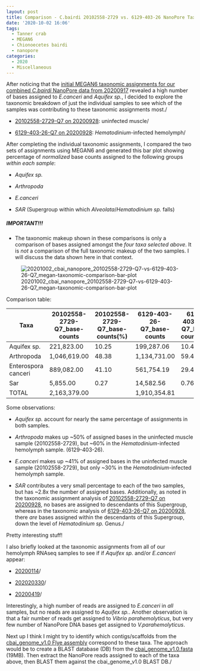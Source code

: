 ```yaml
---
layout: post
title: Comparison - C.bairdi 20102558-2729 vs. 6129-403-26 NanoPore Taxonomic Assignments Using MEGAN6
date: '2020-10-02 16:06'
tags:
  - Tanner crab
  - MEGAN6
  - Chionoecetes bairdi
  - nanopore
categories:
  - 2020
  - Miscellaneous
---
```

After noticing that the [initial MEGAN6 taxonomic assignments for our combined _C.bairdi_ NanoPore data from 20200917](https://robertslab.github.io/sams-notebook/posts/2020/2020-09-17-Taxonomic-Assignments-C.bairdi-NanoPore-Reads-Using-DIAMOND-BLASTx-on-Mox-and-MEGAN6-daa2rma-on-swoose/) revealed a high number of bases assigned to _E.canceri_ and _Aquifex sp._, I decided to explore the taxonomic breakdown of just the individual samples to see which of the samples was contributing to these taxonomic assignments most./

- [20102558-2729-Q7 on 20200928](https://robertslab.github.io/sams-notebook/posts/2020/2020-09-28-Taxonomic-Assignments-C.bairdi-20102558-2729-Q7-NanoPore-Reads-Using-DIAMOND-BLASTx-on-Mox-and-MEGAN6-daa2rma-on-emu/): uninfected muscle/


- [6129-403-26-Q7 on 20200928](https://robertslab.github.io/sams-notebook/posts/2020/2020-09-28-Taxonomic-Assignments-C.bairdi-6129-403-26-Q7-NanoPore-Reads-Using-DIAMOND-BLASTx-on-Mox-and-MEGAN6-daa2rma-on-emu/): _Hematodinium_-infected hemolymph/

After completing the individual taxonomic assignments, I compared the two sets of assignments using MEGAN6 and generated this bar plot showing percentage of _normalized_ base counts assigned to the following groups _within each sample_:

- _Aquifex sp._

- _Arthropoda_

- _E.canceri_

- _SAR_ (Supergroup within which _Alveolata_/_Hematodinium sp._ falls)

##### IMPORTANT!!!

- The taxonomic makeup shown in these comparisons is only a comparison of bases assigned amongst the _four taxa selected above_. It is _not_ a comparison of the full taxonomic makeup of the two samples. I will discuss the data shown here in that context.


![20201002_cbai_nanopore_20102558-2729-Q7-vs-6129-403-26-Q7_megan-taxonomic-comparison-bar-plot](https://github.com/RobertsLab/sams-notebook/blob/master/images/screencaps/20201002_cbai_nanopore_20102558-2729-Q7-vs-6129-403-26_megan-taxonomic-comparison-bar-plot.png?raw=true)


Comparison table:

| Taxa                | 20102558-2729-Q7_base-counts | 20102558-2729-Q7_base-counts(%) | 6129-403-26-Q7_base-counts | 6129-403-26-Q7_base-counts(%) |
|---------------------|------------------------------|---------------------------------|----------------------------|-------------------------------|
| Aquifex sp.         | 221,823.00                   | 10.25                           | 199,287.06                 | 10.43                         |
| Arthropoda          | 1,046,619.00                 | 48.38                           | 1,134,731.00               | 59.40                         |
| Enterospora canceri | 889,082.00                   | 41.10                           | 561,754.19                 | 29.41                         |
| Sar                 | 5,855.00                     | 0.27                            | 14,582.56                  | 0.76                          |
| TOTAL               | 2,163,379.00                 |                                 | 1,910,354.81               |                               |

Some observations:

- _Aquifex sp._ account for nearly the same percentage of assignments in both samples.

- _Arthropoda_ makes up ~50% of assigned bases in the uninfected muscle sample (20102558-2729), but ~60% in the _Hematodinium_-infected hemolymph sample. (6129-403-26).

- _E.canceri_ makes up ~41% of assigned bases in the uninfected muscle sample (20102558-2729), but only ~30% in the _Hematodinium_-infected hemolymph sample.

- _SAR_ contributes a very small percentage to each of the two samples, but has ~2.8x the number of assigned bases. Additionally, as noted in the taxonomic assignment analysis of [20102558-2729-Q7 on 20200928](https://robertslab.github.io/sams-notebook/posts/2020/2020-09-28-Taxonomic-Assignments-C.bairdi-20102558-2729-Q7-NanoPore-Reads-Using-DIAMOND-BLASTx-on-Mox-and-MEGAN6-daa2rma-on-emu.html), no bases are assigned to descendants of this Supergroup, whereas in the taxonomic analysis of [6129-403-26-Q7 on 20200928](https://robertslab.github.io/sams-notebook/2020/09/28/Taxonomic-Assignments-C.bairdi-6129-403-26-Q7-NanoPore-Reads-Using-DIAMOND-BLASTx-on-Mox-and-MEGAN6-daa2rma-on-emu/), there _are_ bases assigned within the descendants of this Supergroup, down the level of _Hematodinium sp._ Genus./


Pretty interesting stuff!

I also briefly looked at the taxonomic assignments from all of our hemolymph RNAseq samples to see if if _Aquifex sp._ and/or _E.canceri_ appear:

- [20200114](https://robertslab.github.io/sams-notebook/posts/2020/2020-01-14-RNAseq-Reads-Extractions-C.bairdi-Taxonomic-Reads-Extractions-with-MEGAN6-on-swoose/)/

- [202020330](https://robertslab.github.io/sams-notebook/posts/2020/2020-03-30-RNAseq-Reads-Extractions-C.bairdi-Taxonomic-Reads-Extractions-with-MEGAN6-on-swoose/)/

- [20200419](https://robertslab.github.io/sams-notebook/posts/2020/2020-04-19-RNAseq-Reads-Extractions-C.bairdi-Taxonomic-Reads-Extractions-with-MEGAN6-on-swoose/)/

Interestingly, a high number of reads are assigned to _E.canceri_ in _all_ samples, but no reads are assigned to _Aquifex sp._. Another observation is that a fair number of reads get assigned to _Vibrio parahemolyticus_, but very few number of NanoPore DNA bases get assigned to _V.parahemolyticus_.

Next up I think I might try to identify which contigs/scaffolds from the [cbai_genome_v1.0 Flye assembly](https://robertslab.github.io/sams-notebook/posts/2020/2020-09-17-Genome-Assembly-C.bairdi-cbai_v1.0-Using-All-NanoPore-Data-With-Flye-on-Mox/) correspond to these taxa. The approach would be to create a BLAST database (DB) from the [cbai_genome_v1.0.fasta](https://owl.fish.washington.edu/halfshell/genomic-databank/cbai_genome_v1.0.fasta) (19MB). Then extract the NanoPore reads assigned to each of the taxa above, then BLAST them against the cbai_genome_v1.0 BLAST DB./

